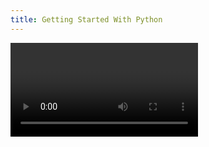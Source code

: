 ```yaml
---
title: Getting Started With Python
---
```


<Video id="DWgzHbglNIo" />

<Steps>
  <Step>
    Python is a high-level, interpreted language designed to be easy to read and write. The interpreter translates Python code into bytecode and executes it, ultimately running machine-level instructions.

    We use programming languages like Python because computers only understand binary (0s and 1s), programming languages provide a human-friendly way to write instructions that get translated into machine code.

    We're using Python IDLE in this lecture as **Python IDLE** is a simple environment where you can run code interactively or save scripts as .py files and execute them from an editor or terminal.
  </Step>

  <Step>
    ## Airthmetic Operations

    Python supports the standard arithmetic operators. Below each operator is explained and illustrated with examples and expected output.

    ### Addition `+`

    ```python
    >>> 2 + 3
    5
    ```

    *Adds two numbers.*

    ### Subtraction `-`

    ```python
    >>> 9 - 8
    1
    ```

    *Subtracts the right-hand operand from the left-hand operand.*

    ### Multiplication `*`

    ```python
    >>> 4 * 6
    24
    ```

    *Multiplies operands.*

    ### True division `/` (returns `float`)

    * The division operator `/` always returns a float even if both operands are integers.

    ```python
    >>> 8 / 4
    2.0
    >>> 5 / 2
    2.5
    ```

    *This is useful because division can produce non-integer results; returning a float preserves precision.*

    ### Floor (integer) division `//`

    * Use `//` if you want only the integer part (the quotient) and to discard any fractional remainder.

    ```python
    >>> 10 // 3
    3
    >>> -7 // 3
    -3  # floor division rounds toward negative infinity
    ```

    > Note: with negative numbers `//` performs floor division — results may look unintuitive if you expect truncation toward zero.\*

    ### Modulus `%` (remainder)

    ```python
    >>> 10 % 3
    1
    ```

    *Returns remainder of division.*

    ### Exponentiation `**`

    ```python
    >>> 2 ** 3
    8
    >>> 4 ** 0.5
    2.0  # square root
    ```

    *Raises the left operand to the power of the right operand.*

    ### Operator precedence and parentheses

    Python obeys the usual mathematical rules (BODMAS). Use parentheses to change order.

    ```python
    >>> 8 + 2 * 3
    14
    >>> (8 + 2) * 3
    30
    ```

    **Common pitfall:** incomplete expressions cause syntax errors:

    ```python
    >>> 8 + 9 -
    SyntaxError: invalid syntax
    ```
  </Step>

  <Step>
    ## Strings

    A **string** is a sequence of characters. Strings can be enclosed in single quotes `'...'`, double quotes `"..."`, or triple quotes for multi-line strings `'''...'''` or `"""..."""`.

    ### Single and double quotes

    Both are equivalent, choose whichever avoids the need to escape characters.

    ```python
    >>> print('navin')
    navin
    >>> print("navin")
    navin
    ```

    ### Using quotes inside strings

    * If the string contains an apostrophe, use double quotes outside to avoid escaping.

    ```python
    >>> print("navin's laptop")
    navin's laptop
    ```

    * If you must use the same quote inside and outside, escape the inner quote with a backslash `\`.

    ```python
    >>> print('navin\'s "laptop"')
    navin's "laptop"
    ```

    ### Triple-quoted strings (multi-line)

    ```python
    text = '''This is a
    multi-line string.'''
    print(text)
    ```

    ### Escaping special characters

    The backslash `\` introduces escape sequences like `\n` (newline), `\\` (a literal backslash), `\t` (tab), etc.

    ```python
    >>> print('Line1\nLine2')
    Line1
    Line2
    ```

    **Common error**: mismatched quotes cause `SyntaxError`:

    ```python
    >>> print('navin's laptop')
    SyntaxError: invalid syntax
    ```
  </Step>

  <Step>
    ## Functions

    A function is a block of organized, reusable code that performs a specific task. Python has many built-in functions (e.g., `print()`, `len()`) and you can define your own, which we will discuss in more detail later in the course.

    ### Built-in function example

    ```python
    >>> len('hello')
    5
    >>> print('Hello, world!')
    Hello, world!
    ```
  </Step>

  <Step>
    ## Concatenation and Repetition of strings

    ### Concatenation using `+`

    Joins two strings into one. Both operands must be strings.

    ```python
    >>> 'navin' + ' reddy'
    'navin reddy'
    ```

    ### Repetition using `*`

    Repeats a string multiple times.

    ```python
    >>> 'navin ' * 3
    'navin navin navin '
    ```

    **Type error example**:

    ```python
    >>> 'navin' + 5
    TypeError: can only concatenate str (not "int") to str
    ```
  </Step>

  <Step>
    ## 6. New line character and raw strings

    ### `\n` — newline character

    `\n` in a string inserts a newline when printed.

    ```python
    >>> print('c:\\docs\navin')
    c:\docs
    avin
    ```

    ### Raw strings `r'...'`

    Raw strings treat backslashes `\\` as literal characters. Useful for file paths or regular expressions.

    ```python
    >>> print(r'c:\docs\navin')
    c:\docs\navin
    ```

    > **Note:** A raw string cannot end with a single backslash (`r"something\"` is invalid). Use normal strings or escape the final backslash.
  </Step>
</Steps>
